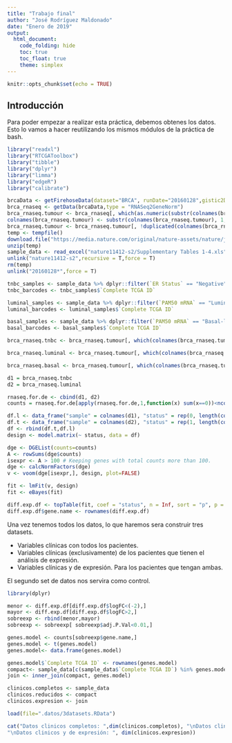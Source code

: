 ```yaml
---
title: "Trabajo final"
author: "José Rodríguez Maldonado"
date: "Enero de 2019"
output: 
  html_document:
    code_folding: hide
    toc: true
    toc_float: true
    theme: simplex
---
```


```r
knitr::opts_chunk$set(echo = TRUE)
```

## Introducción

Para poder empezar a realizar esta práctica, debemos obtenes los datos. Esto lo vamos a hacer reutilizando los mismos módulos de la práctica de bash. 

```r
library("readxl")
library("RTCGAToolbox")
library("tibble")
library("dplyr")
library("limma")
library("edgeR")
library("calibrate")

brcaData <- getFirehoseData(dataset="BRCA", runDate="20160128",gistic2Date="20160128",forceDownload=F, clinical =FALSE, RNASeq2GeneNorm  =TRUE)
brca_rnaseq <- getData(brcaData,type = "RNASeq2GeneNorm")
brca_rnaseq.tumour <- brca_rnaseq[, which(as.numeric(substr(colnames(brca_rnaseq), 14,15)) < 10)]
colnames(brca_rnaseq.tumour) <- substr(colnames(brca_rnaseq.tumour), 1,12)
brca_rnaseq.tumour <- brca_rnaseq.tumour[, !duplicated(colnames(brca_rnaseq.tumour))]
temp <- tempfile()
download.file("https://media.nature.com/original/nature-assets/nature/journal/v490/n7418/extref/nature11412-s2.zip",temp)
unzip(temp)
sample_data <- read_excel("nature11412-s2/Supplementary Tables 1-4.xls", sheet = 1, skip = 1)
unlink("nature11412-s2",recursive = T,force = T)
rm(temp)
unlink("20160128*",force = T)

tnbc_samples <- sample_data %>% dplyr::filter(`ER Status` == "Negative" & `PR Status` == "Negative" & `HER2 Final Status` == "Negative" & `PAM50 mRNA` != "Luminal A")
tnbc_barcodes <- tnbc_samples$`Complete TCGA ID`

luminal_samples <- sample_data %>% dplyr::filter(`PAM50 mRNA` == "Luminal A")
luminal_barcodes <- luminal_samples$`Complete TCGA ID`

basal_samples <- sample_data %>% dplyr::filter(`PAM50 mRNA` == "Basal-like")
basal_barcodes <- basal_samples$`Complete TCGA ID`

brca_rnaseq.tnbc <- brca_rnaseq.tumour[, which(colnames(brca_rnaseq.tumour) %in% tnbc_barcodes)]

brca_rnaseq.luminal <- brca_rnaseq.tumour[, which(colnames(brca_rnaseq.tumour) %in% luminal_barcodes)]

brca_rnaseq.basal <- brca_rnaseq.tumour[, which(colnames(brca_rnaseq.tumour) %in% basal_barcodes)]

d1 = brca_rnaseq.tnbc
d2 = brca_rnaseq.luminal

rnaseq.for.de <- cbind(d1, d2)
counts = rnaseq.for.de[apply(rnaseq.for.de,1,function(x) sum(x==0))<ncol(rnaseq.for.de)*0.8,]

df.l <- data_frame("sample" = colnames(d1), "status" = rep(0, length(colnames(d1))) )
df.t <- data_frame("sample" = colnames(d2), "status" = rep(1, length(colnames(d2))) )
df <- rbind(df.t,df.l)
design <- model.matrix(~ status, data = df)

dge <- DGEList(counts=counts)
A <- rowSums(dge$counts)
isexpr <- A > 100 # Keeping genes with total counts more than 100.
dge <- calcNormFactors(dge)
v <- voom(dge[isexpr,], design, plot=FALSE)

fit <- lmFit(v, design)
fit <- eBayes(fit)

diff.exp.df <- topTable(fit, coef = "status", n = Inf, sort = "p", p = 0.01) # Positive log-fold-changes mean higher expression in d1
diff.exp.df$gene.name <- rownames(diff.exp.df)
```

Una vez tenemos todos los datos, lo que haremos sera construir tres datasets. 

- Variables clínicas con todos los pacientes.
- Variables clínicas (exclusivamente) de los pacientes que tienen el análisis de expresión.
- Variables clínicas y de expresión. Para los pacientes que tengan ambas.

El segundo set de datos nos servira como control.

```r
library(dplyr)

menor <- diff.exp.df[diff.exp.df$logFC<(-2),]
mayor <- diff.exp.df[diff.exp.df$logFC>2,]
sobreexp <- rbind(menor,mayor)
sobreexp <- sobreexp[ sobreexp$adj.P.Val<0.01,]

genes.model <- counts[sobreexp$gene.name,]
genes.model <- t(genes.model)
genes.model<- data.frame(genes.model)

genes.model$`Complete TCGA ID` <- rownames(genes.model)
compact<- sample_data[c(sample_data$`Complete TCGA ID`) %in% genes.model$`Complete TCGA ID`,]
join <- inner_join(compact, genes.model)

clinicos.completos <- sample_data
clinicos.reducidos <- compact
clinicos.expresion <- join
```
```r
load(file=".datos/3datasets.RData")
```
```r
cat("Datos clinicos completos: ",dim(clinicos.completos), "\nDatos clinicos reducidos: ", dim(clinicos.reducidos),
"\nDatos clinicos y de expresión: ", dim(clinicos.expresion))
```

